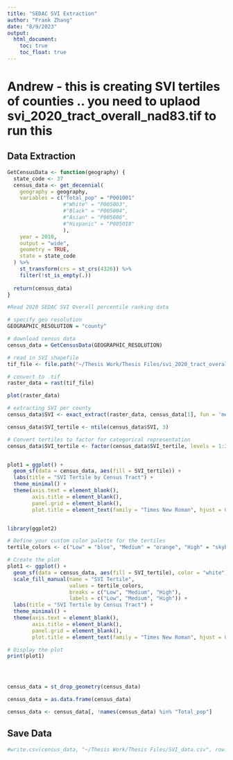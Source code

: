 ```yaml
---
title: "SEDAC SVI Extraction"
author: "Frank Zhang"
date: "8/9/2023"
output: 
  html_document:
    toc: true
    toc_float: true
---
```

# Andrew - this is creating SVI tertiles of counties .. you need to uplaod svi_2020_tract_overall_nad83.tif to run this

## Data Extraction

```r
GetCensusData <- function(geography) {
  state_code <- 37
  census_data <- get_decennial(
    geography = geography,
    variables = c("Total_pop" = "P001001"
                  #"White" = "P005003",
                  #"Black" = "P005004",
                  #"Asian" = "P005006",
                  #"Hispanic" = "P005010"
                  ),
    year = 2010,
    output = "wide",
    geometry = TRUE,
    state = state_code
  ) %>%
    st_transform(crs = st_crs(4326)) %>%
    filter(!st_is_empty(.))
  
  return(census_data)
}


```

```r
#Read 2020 SEDAC SVI Overall percentile ranking data

# specify geo resolution
GEOGRAPHIC_RESOLUTION = "county"

# download census data 
census_data = GetCensusData(GEOGRAPHIC_RESOLUTION)

# read in SVI shapefile
tif_file <- file.path("~/Thesis Work/Thesis Files/svi_2020_tract_overall_nad83.tif")

# convert to .tif
raster_data = rast(tif_file)

plot(raster_data)

# extracting SVI per county
census_data$SVI <- exact_extract(raster_data, census_data[1], fun = 'mean')

census_data$SVI_tertile <- ntile(census_data$SVI, 3)

# Convert tertiles to factor for categorical representation
census_data$SVI_tertile <- factor(census_data$SVI_tertile, levels = 1:3, labels = c("Low", "Medium", "High"))


plot1 = ggplot() +
  geom_sf(data = census_data, aes(fill = SVI_tertile)) +
  labs(title = "SVI Tertile by Census Tract") +
  theme_minimal() +
  theme(axis.text = element_blank(), 
        axis.title = element_blank(),
        panel.grid = element_blank(),
        plot.title = element_text(family = "Times New Roman", hjust = 0.5))


library(ggplot2)

# Define your custom color palette for the tertiles
tertile_colors <- c("Low" = "blue", "Medium" = "orange", "High" = "skyblue")

# Create the plot
plot1 <- ggplot() +
  geom_sf(data = census_data, aes(fill = SVI_tertile), color = "white") +
  scale_fill_manual(name = "SVI Tertile",
                    values = tertile_colors,
                    breaks = c("Low", "Medium", "High"),
                    labels = c("Low", "Medium", "High")) +
  labs(title = "SVI Tertile by Census Tract") +
  theme_minimal() +
  theme(axis.text = element_blank(), 
        axis.title = element_blank(),
        panel.grid = element_blank(),
        plot.title = element_text(family = "Times New Roman", hjust = 0.5))

# Display the plot
print(plot1)




census_data = st_drop_geometry(census_data)

census_data = as.data.frame(census_data)

census_data <- census_data[, !names(census_data) %in% "Total_pop"]

```

## Save Data

```r

#write.csv(census_data, "~/Thesis Work/Thesis Files/SVI_data.csv", row.names = FALSE)

```

